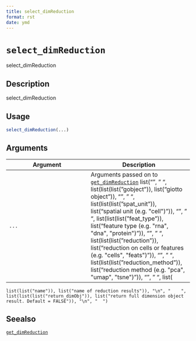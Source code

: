 ```yaml
--- 
title: select_dimReduction 
format: rst 
date: ymd 
--- 
```

# `select_dimReduction`

select_dimReduction


## Description

select_dimReduction


## Usage

```r
select_dimReduction(...)
```


## Arguments

Argument      |Description
------------- |----------------
`...`     |      Arguments passed on to [`get_dimReduction`](#getdimreduction)   list("\n", "    ", list(list(list("gobject")), list("giotto object")), "\n", "    ", list(list(list("spat_unit")), list("spatial unit (e.g. \"cell\")")), "\n", "    ", list(list(list("feat_type")), list("feature type (e.g. \"rna\", \"dna\", \"protein\")")), "\n", "    ", list(list(list("reduction")), list("reduction on cells or features (e.g. \"cells\", \"feats\")")), "\n", "    ", list(list(list("reduction_method")), list("reduction method (e.g. \"pca\", \"umap\", \"tsne\")")), "\n", "    ", list(
    list(list("name")), list("name of reduction results")), "\n", "    ", list(list(list("return_dimObj")), list("return full dimension object result. Default = FALSE")), "\n", "  ")


## Seealso

[`get_dimReduction`](#getdimreduction)


